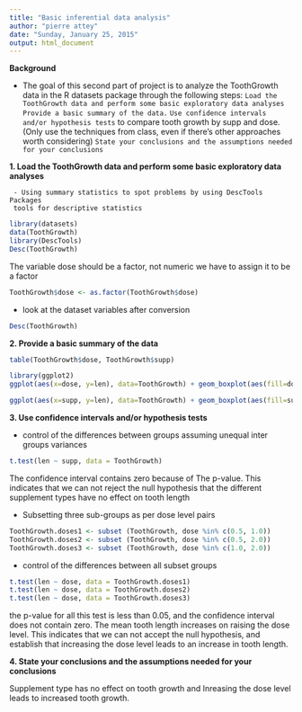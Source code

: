 ```yaml
---
title: "Basic inferential data analysis"
author: "pierre attey"
date: "Sunday, January 25, 2015"
output: html_document
---
```

**Background**

  - The goal of this second part of project is to analyze the ToothGrowth data in the R datasets package through the following steps:
``Load the ToothGrowth data and perform some basic exploratory data analyses`` 
``Provide a basic summary of the data.``
``Use confidence intervals and/or hypothesis tests``
  to compare tooth growth by supp and dose. 
  (Only use the techniques from class, even if 
  there's other approaches worth considering)
``State your conclusions and the assumptions needed for your conclusions``

**1. Load the ToothGrowth data and perform some basic exploratory data analyses**
   
     - Using summary statistics to spot problems by using DescTools Packages
     tools for descriptive statistics

```r
library(datasets)
data(ToothGrowth)
library(DescTools)
Desc(ToothGrowth)
```
 
 
The variable dose should be a factor, not numeric we have to assign 
it to be a factor

```r
ToothGrowth$dose <- as.factor(ToothGrowth$dose)
```

 - look at the dataset variables after conversion
 
 
```r
Desc(ToothGrowth)
```
**2. Provide a basic summary of the data**
```r
table(ToothGrowth$dose, ToothGrowth$supp)
```


```r
library(ggplot2)
ggplot(aes(x=dose, y=len), data=ToothGrowth) + geom_boxplot(aes(fill=dose))
```



```r
ggplot(aes(x=supp, y=len), data=ToothGrowth) + geom_boxplot(aes(fill=supp))
```
**3. Use confidence intervals and/or hypothesis tests**

  - control of the differences between groups assuming unequal inter groups variances
  
```r
t.test(len ~ supp, data = ToothGrowth)
```

The confidence interval contains zero because of The p-value. This indicates that we can not reject the null hypothesis that the different supplement types have no effect on tooth length

 -  Subsetting three sub-groups as per dose level pairs

```r
ToothGrowth.doses1 <- subset (ToothGrowth, dose %in% c(0.5, 1.0)) 
ToothGrowth.doses2 <- subset (ToothGrowth, dose %in% c(0.5, 2.0)) 
ToothGrowth.doses3 <- subset (ToothGrowth, dose %in% c(1.0, 2.0))
```


  -  control of the differences between all subset groups  

```r
t.test(len ~ dose, data = ToothGrowth.doses1)
t.test(len ~ dose, data = ToothGrowth.doses2)
t.test(len ~ dose, data = ToothGrowth.doses3)
```

the p-value for all this test is less than 0.05, and the confidence interval does not contain zero. The mean tooth length increases on raising the dose level. This indicates that we can not accept the null hypothesis, and establish that increasing the dose level leads to an increase in tooth length.

**4. State your conclusions and the assumptions needed for your conclusions**

Supplement type has no effect on tooth growth and Inreasing the dose level leads to increased tooth growth.


